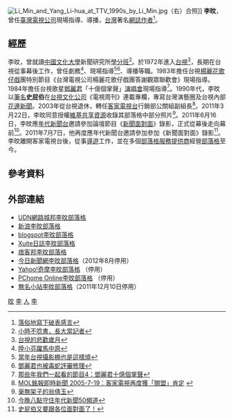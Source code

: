 [[File:Li_Min_and_Yang_Li-hua_at_TTV_1990s_by_Li_Min.jpg|thumb]]（右）合照]]
'''李旼'''{{BD||||}}，曾任[[臺灣電視公司|臺灣電視公司]]現場指導、導播，[[台灣|台灣]]著名[[網誌作者|網誌作者]]<ref>[http://blog.udn.com/romeolee/66453309 落俗地寫下破表感言]</ref>。

==經歷==
李旼，曾就讀[[中國文化大學|中國文化大學]]新聞研究所[[學分班|學分班]]<ref>[http://blog.udn.com/romeolee/40347917 小時不唸書，長大當記者]</ref>。於1972年進入[[台視|台視]]<ref>[http://blog.udn.com/romeolee/6051065 台視的悲歡歲月]</ref>，長期在台視從事幕後工作，曾任劇務<ref>[http://blog.udn.com/romeolee/5245459 陸小芬躍馬中原]</ref>、現場指導<ref>[http://blog.udn.com/romeolee/4960028 當年台視攝影棚也是這樣燒]</ref><ref>[http://blog.udn.com/romeolee/6654220 鄧麗君也被毒蛇評審修理]</ref>、導播等職。1983年擔任台視[[楊麗花|楊麗花]][[歌仔戲|歌仔戲]]團特別節目《台灣電視公司楊麗花歌仔戲團答謝觀眾聯歡會》現場指導。1984年擔任台視歌星[[鄧麗君|鄧麗君]]「十億個掌聲」[[演唱會|演唱會]]現場指導<ref>[http://blog.udn.com/romeolee/16848683 那些年我們一起看的節目4：鄧麗君十億個掌聲]</ref>。1990年代，李旼以[[筆名|筆名]]'''史屁伯'''在[[台視文化公司|台視文化公司]]《電視周刊》連載專欄，專寫台灣演藝圈及台視內部[[花邊新聞|花邊新聞]]。2003年從台視退休，轉任[[客家電視台|客家電視台]]行銷部公關組副組長<ref>[http://mol.mcu.edu.tw/showmore_search_2009.php?enid=54321 MOL銘報即時新聞 2005-7-19：客家電視再度獲「閱盟」肯定] {{Wayback|url=http://mol.mcu.edu.tw/showmore_search_2009.php?enid=54321 |date=20140904201134 }}</ref>。2011年3月22日，李旼同意授權[[維基共享資源|維基共享資源]]收錄其部落格中部分照片<ref>[http://blog.udn.com/romeolee/4994271 毫無架子的翁倩玉]</ref>。2011年6月16日，李旼應[[年代新聞台|年代新聞台]]邀請參加論壇節目《[[新聞面對面|新聞面對面]]》錄影，正式從幕後走向幕前<ref>[http://blog.udn.com/romeolee/5332003 今晚八點守住年代新聞50頻道]</ref>。2011年7月7日，他再度應年代新聞台邀請參加參加《新聞面對面》錄影<ref>[http://blog.udn.com/romeolee/5399835 史屁伯又要跟各位面對面了！]</ref>。李旼離開客家電視台後，從事[[導遊|導遊]]工作，並在多個[[部落格服務提供商|部落格服務提供商]]經營[[部落格|部落格]]至今。

==參考資料==
{{Reflist}}

==外部連結==
*[http://blog.udn.com/romeolee UDN網路城邦李旼部落格]
*[http://blog.sina.com.tw/romeolee1014 新浪李旼部落格]
*[http://romeolee1014.blogspot.com blogspot李旼部落格]
*[http://blog.xuite.net/romeolee1014/blg Xuite日誌李旼部落格]
*[http://romeolee1014.pixnet.net/blog 痞客邦李旼部落格]
*[https://web.archive.org/web/20120317150623/http://blog.nownews.com/blog.php?bid=763 今日新聞網李旼部落格]（2012年8月停用）
*[https://web.archive.org/web/20120304054446/http://tw.myblog.yahoo.com/romeolee1014 Yahoo!奇摩李旼部落格] （停用）
*[http://blog.pchome.com.tw/romeolee1014 PChome Online李旼部落格] （停用）
*[http://www.wretch.cc/blog/romeolee1014 無名小站李旼部落格]（2011年12月10日停用）

[[Category:李姓|旼]]
[[Category:台灣導遊|李]]
[[Category:台視|人]]
[[Category:台灣導播|李]]